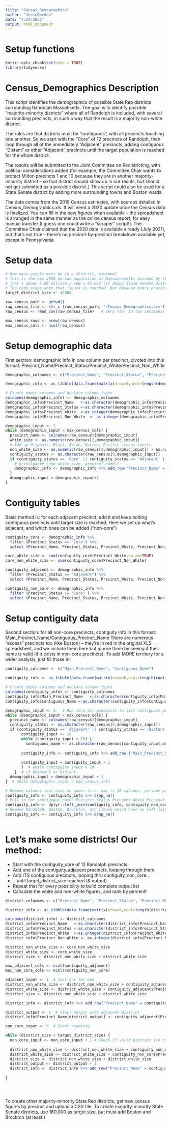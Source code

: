 ```yaml
---
title: "Census_Demographics"
author: "JesseGordon"
date: "7/24/2021"
output: html_document
---
```


# Setup functions

```r
knitr::opts_chunk$set(echo = TRUE)
library(tidyverse)
```

# Census_Demographics Description

This script identifies the demographics of possible State Rep districts surrounding Randolph Massahsetts. The goal is to identify possible "majority-minority districts" where all of Randolph is included, with several surrounding precincts, in such a way that the result is a majority non-white district. 

The rules are that districts must be "contiguous", with all precincts touching one another. So we start with the "Core" of 12 precincts of Randolph, then loop through all of the immediately "Adjacent" precincts, adding contiguous "Distant" or other "Adjacent" precincts until the target population is reached for the whole district. 

The results will be submitted to the Joint Committee on Redistricting, with political considerations added (for example, the Committee Chair wants to protect Milton precincts 1 and 10 because they are in another majority-minority district -- so that district should show up in our resuts, but should not get submitted as a possible district.) This script could also be used for a State Senate district by adding more surrounding towns and Boston wards. 

The data comes from the 2019 Census estimates, with sources detailed in Census_Demographics.xls. It will need a 2020 update once the Census data is finalized. You can fill in the new figures when available -- the spreadsheet is arranged in the same manner as the online census report, for easy manual transfer (I guess one could write a "scraper" script!). The Committee Chair claimed that the 2020 data is available already (July 2021), but that's not true -- there's no precinct-by-precinct breakdown available yet, except in Pennsylvania. 

# Setup data

```r

# How many people must be in a district, minimum? 
# This is the new 2020 census population of Massachusetts divided by the number of State Rep districts.
# That's about 6.89 million / 160 = 43,062 (if doing State Senate districts, divide by 40 instead of 160!)  
# The code stops when that figure is reached, but because every precinct is 3,000 to 4,000 people, the total could go to the minimum plus one precinct. So start a little low!
target_district_size <- 42000

raw_census_path <- getwd() 
raw_census_file <- str_c (raw_census_path, '/Census_Demographics.csv')
raw_census <- read_csv(raw_census_file)   # Very raw! In two sections!

max_census_rows <- nrow(raw_census)
max_census_cols <- ncol(raw_census)


```

# Setup demographic data

First section: demographic info in one column per precinct, pivoted into this format: 
Precinct_Name/Precinct_Status/Precinct_White/Precinct_Non_White

```r

demographic_colnames <- c("Precinct_Name", "Precinct_Status", "Precinct_White", "Precinct_Non_White")

demographic_info <- as_tibble(data.frame(matrix(nrow=0,ncol=length(demographic_colnames)))) 

# Create empty columns and declare column types
colnames(demographic_info) <- demographic_colnames
demographic_info$Precinct_Name   <-as.character(demographic_info$Precinct_Name)
demographic_info$Precinct_Status <-as.character(demographic_info$Precinct_Status)
demographic_info$Precinct_White  <-as.integer(demographic_info$Precinct_White)
demographic_info$Precinct_Non_White  <- as.integer(demographic_info$Precinct_Non_White)

demographic_input <- 1
while (demographic_input < max_census_cols) {
  precinct_name <- colnames(raw_census)[demographic_input]
  white_size <- as.numeric(raw_census[2,demographic_input])
  # Add up Hispanic, Black, Asian, Native, Pacific census counts 
  non_white_size <- as.numeric(raw_census[3,demographic_input]) + as.numeric(raw_census[4,demographic_input]) + as.numeric(raw_census[5,demographic_input]) + as.numeric(raw_census[6,demographic_input]) + as.numeric(raw_census[7,demographic_input]) 
  contiguity_status <- as.character(raw_census[9,demographic_input])
  if (contiguity_status == 'Core' || contiguity_status == 'Adjacent' || contiguity_status == 'Distant') {
    # print(paste (non_white_size, precinct_name))
    demographic_info <- demographic_info %>% add_row("Precinct_Name" = precinct_name, "Precinct_Status" = contiguity_status, "Precinct_White" = white_size, "Precinct_Non_White" = non_white_size)
  }
  demographic_input = demographic_input+1
}

```

# Contiguity tables

Basic method is: for each adjacent precinct, add it and keep adding contiguous precincts until target size is reached. Here we set up what's adjacent, and which ones can be added ("non-core")

```r
 
contiguity_core <- demographic_info %>% 
  filter (Precinct_Status == "Core") %>%
  select (Precinct_Name, Precinct_Status, Precinct_White, Precinct_Non_White)

core_white_size <- sum(contiguity_core$Precinct_White,na.rm=TRUE)
core_non_white_size <- sum(contiguity_core$Precinct_Non_White)

contiguity_adjacent <- demographic_info %>% 
  filter (Precinct_Status == "Adjacent") %>%
  select (Precinct_Name, Precinct_Status, Precinct_White, Precinct_Non_White)

contiguity_non_core <- demographic_info %>% 
  filter (Precinct_Status != "Core" ) %>%
  select (Precinct_Name, Precinct_Status, Precinct_White, Precinct_Non_White)

```

# Setup contiguity data

Second section: for all non-core precincts, contiguity info in this format: 
Main_Precinct_Name/Contiguous_Precinct_Name
There are numerous "excess" precincts too (like Boston) -- they're in red in the original XLS spreadsheet, and we include them here but ignore them by seeing if their name is valid (if it exists in non-core precincts). To add MORE territory for a wider analysis, just fill those in!

```r
contiguity_colnames <- c("Main_Precinct_Name", "Contiguous_Name")

contiguity_info <- as_tibble(data.frame(matrix(nrow=0,ncol=length(contiguity_colnames)))) 

# Create empty columns and declare column types
colnames(contiguity_info) <- contiguity_colnames
contiguity_info$Main_Precinct_Name   <-as.character(contiguity_info$Main_Precinct_Name)
contiguity_info$Contiguous_Name <-as.character(contiguity_info$Contiguous_Name)

demographic_input <- 1   # Run thru all precincts to list contiguous precincts
while (demographic_input < max_census_cols) { 
  precinct_name <- colnames(raw_census)[demographic_input]
  contiguity_status <- as.character(raw_census[9,demographic_input])
  if (contiguity_status == 'Adjacent' || contiguity_status == 'Distant') {
       contiguity_input <- 10
       while (contiguity_input < 20) {
         contiguous_name <- as.character(raw_census[contiguity_input,demographic_input])
         
       contiguity_info <- contiguity_info %>% add_row ("Main_Precinct_Name" = precinct_name, "Contiguous_Name" = contiguous_name)
       
       contiguity_input = contiguity_input + 1
       }  # while contiguity_input < 20
    }  # if Adjacent or Distant
  demographic_input = demographic_input + 1
}  # while demographic_input < max_census_cols

# Remove columns that have no names (i.e. max is 10 columns, so some are blank)
contiguity_info <- contiguity_info %>% drop_na() 
# Pull in for contiguous_name: Precinct_Status Precinct_White Precinct_Non_White 
contiguity_info <- dplyr::left_join(contiguity_info, contiguity_non_core, by=c("Contiguous_Name" = "Precinct_Name"))
# Remove Randolph, Boston, Brockton, etc (those which have no left join) 
contiguity_info <- contiguity_info %>% drop_na() 
 
```

# Let's make some districts! Our method:
- Start with the contiguity_core of 12 Randolph precincts. 
- Add one of the contiguity_adjacent precincts, looping through them. 
- Add ITS contiguous precincts, looping thru contiguity_non_core...
- ...until target_district_size reached (& output)
- Repeat that for every possibility to build complete output list
- Calculate the white and non-white figures, and rank by percent!

```r

district_colnames <- c("Precinct_Name", "Precinct_Status", "Precinct_White", "Precinct_Non_White")

district_info <- as_tibble(data.frame(matrix(nrow=0,ncol=length(district_colnames)))) 

colnames(district_info) <- district_colnames
district_info$Precinct_Name   <-as.character(district_info$Precinct_Name)
district_info$Precinct_Status <-as.character(district_info$Precinct_Status)
district_info$Precinct_White  <-as.integer(district_info$Precinct_White)
district_info$Precinct_Non_White <- as.integer(district_info$Precinct_Non_White)

district_non_white_size <- core_non_white_size
district_white_size <- core_white_size
district_size <- district_non_white_size + district_white_size

max_adjacent_cols <- ncol(contiguity_adjacent)
max_non_core_cols <- ncol(contiguity_non_core)

adjacent_input <- 1  # just one for now
district_non_white_size <- district_non_white_size + contiguity_adjacent$Precinct_Non_White[adjacent_input]
district_white_size <- district_white_size + contiguity_adjacent$Precinct_White[adjacent_input]
district_size <- district_non_white_size + district_white_size

district_info <- district_info %>% add_row("Precinct_Name" = contiguity_adjacent$Precinct_Name[adjacent_input], "Precinct_Status" = contiguity_adjacent$Precinct_Status[adjacent_input], "Precinct_White" = district_white_size, "Precinct_Non_White" = district_non_white_size)

district_output <- 1  # Start output with adjacent district
district_info$Precinct_Name[district_output] <- contiguity_adjacent$Precinct_Name[adjacent_input]

non_core_input <- 0  # Start counting

while (district_size < target_district_size) {
  non_core_input <- non_core_input + 1 # Check if valid district (in range)
   
  district_non_white_size <- district_non_white_size + contiguity_non_core$Precinct_Non_White[non_core_input]
  district_white_size <- district_white_size + contiguity_non_core$Precinct_White[non_core_input]
  district_size <- district_non_white_size + district_white_size
  district_output <- district_output + 1
  district_info <- district_info %>% add_row("Precinct_Name" = contiguity_non_core$Precinct_Name[non_core_input], "Precinct_Status" = contiguity_non_core$Precinct_Status[non_core_input], "Precinct_White" = district_white_size, "Precinct_Non_White" = district_non_white_size)

}


 
```

To create other majority-minority State Rep districts, get new census figures by precinct and upload a CSV file.
To create majority-minority State Senate districts, use 160,000 as target size, but must add Boston and Brockton (at least!) 